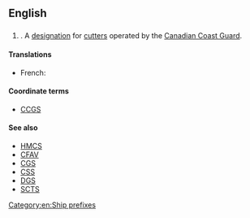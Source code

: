 {{wikipedia|Canadian Coast Guard Ship}}
==English==

==={{initialism}}===
{{en-initialism}}

# {{initialism of|Canadian Coast Guard Cutter}}. A [[designation]] for [[cutter]]s operated by the [[w:Canadian Coast Guard|Canadian Coast Guard]].

====Translations====
{{trans-top}}
* French: {{t-|fr|CGCC}}
{{trans-mid}}
{{trans-bottom}}

====Coordinate terms====
* [[CCGS]]

====See also====
* [[HMCS]]
* [[CFAV]]
* [[CGS]]
* [[CSS]]
* [[DGS]]
* [[SCTS]]

[[Category:en:Ship prefixes]]